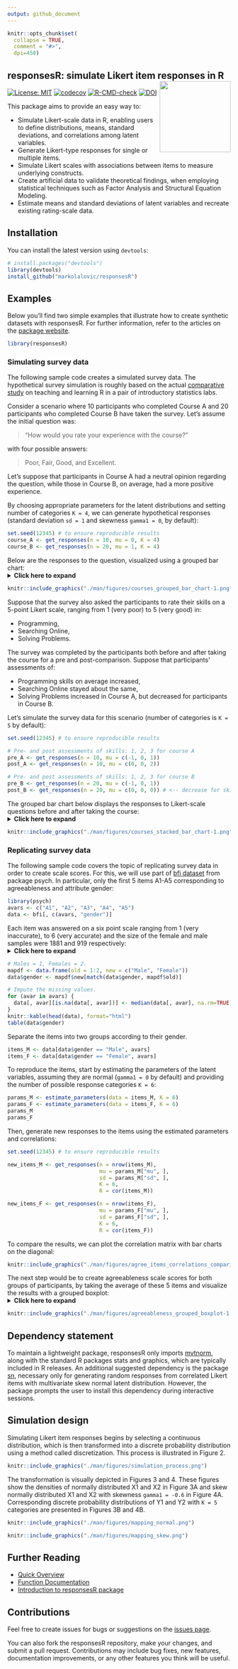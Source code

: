 ```yaml
---
output: github_document
---
```


```r
knitr::opts_chunk$set(
  collapse = TRUE,
  comment = "#>",
  dpi=450)
```

## responsesR: simulate Likert item responses in R <img src="./man/figures/logo.png" align="right" height="160" style="float:right; height:160px;"/>

<!-- badges: start -->
[![License: MIT](https://img.shields.io/badge/License-MIT-yellow.svg)](https://opensource.org/licenses/MIT)
[![codecov](https://codecov.io/gh/markolalovic/responsesR/graph/badge.svg?token=HZTG6RUB2J)](https://codecov.io/gh/markolalovic/responsesR)
[![R-CMD-check](https://github.com/markolalovic/responsesR/actions/workflows/R-CMD-check.yaml/badge.svg)](https://github.com/markolalovic/responsesR/actions/workflows/R-CMD-check.yaml)
[![DOI](https://zenodo.org/badge/DOI/10.5281/zenodo.10889981.svg)](https://doi.org/10.5281/zenodo.10889981)
<!-- badges: end -->

This package aims to provide an easy way to:

- Simulate Likert-scale data in R, enabling users to define distributions, means, standard deviations, and correlations among latent variables.
- Generate Likert-type responses for single or multiple items.
- Simulate Likert scales with associations between items to measure underlying constructs.
- Create artificial data to validate theoretical findings, when employing statistical techniques such as Factor Analysis and Structural Equation Modeling.
- Estimate means and standard deviations of latent variables and recreate existing rating-scale data.

## Installation
You can install the latest version using `devtools`:
```r
# install.packages("devtools")
library(devtools)
install_github("markolalovic/responsesR")
```

## Examples
Below you'll find two simple examples that illustrate how to create synthetic datasets with responsesR. For further information, refer to the articles on the [package website](https://markolalovic.github.io/responsesR/).

```r
library(responsesR)
```

### Simulating survey data
The following sample code creates a simulated survey data. The hypothetical survey simulation is roughly based on the actual [comparative study](https://arxiv.org/abs/2201.12960) on teaching and learning R in a pair of introductory statistics labs.

Consider a scenario where 10 participants who completed Course A and 20 participants who completed Course B have taken the survey. Let's assume the initial question was:

> "How would you rate your experience with the course?" 

with four possible answers: 

> Poor, Fair, Good, and Excellent. 

Let's suppose that participants in Course A had a neutral opinion regarding the question, while those in Course B, on average, had a more positive experience.

By choosing appropriate parameters for the latent distributions and setting number of categories `K = 4`, we can generate hypothetical responses (standard deviation `sd = 1` and skewness `gamma1 = 0`, by default):
```r
set.seed(12345) # to ensure reproducible results
course_A <- get_responses(n = 10, mu = 0, K = 4)
course_B <- get_responses(n = 20, mu = 1, K = 4)
```

Below are the responses to the question, visualized using a grouped bar chart:
<details>
  <summary><b><a style="cursor: pointer;">Click here to expand </a></b> </summary>

``` r
# To summarize the results, create a data frame from all responses.
K <- 4
ngroups <- 2
cats <- c("Poor", "Fair", "Good", "Excellent")
data <- data.frame(
  Course = rep(c("A", "B"), each=K),
  Response = factor(rep(cats, ngroups), levels=cats),
  Prop = c(get_prop_table(course_A, K), get_prop_table(course_B, K)))
data <- data[data$Prop > 0, ]
# > data
#   Course  Response Prop
# 1      A      Poor 0.30
# 2      A      Fair 0.20
# 3      A      Good 0.20
# 4      A Excellent 0.30
# 6      B      Fair 0.10
# 7      B      Good 0.25
# 8      B Excellent 0.65

# The results can then be visualized using a grouped bar chart.
xbreaks <- seq(from = 0, to = .8, length.out = 5)
xlimits <- c(0, max(data$Prop) + 0.01)
xlabs <- sapply(xbreaks, percentify)
data$Course <- factor(data$Course, levels = c("B", "A"))
p <- ggplot(data=data, aes(x=Prop, y=Response, fill=Course)) +
  geom_col(position=position_dodge2(preserve = "single", padding = 0)) +  
  scale_x_continuous(breaks = xbreaks, labels = xlabs, limits = xlimits) +  
  scale_y_discrete(limits = rev(levels(data$Response))) +
  scale_fill_manual("legend", 
                    values = c("#64BAAA", "#154E56"), 
                    labels = c("Course A", "Course B"),
                    limits = c("A", "B")) + 
  ggtitle("How would you rate your experience with the course?") +
  theme(text = element_text(size=10),
        axis.title.y = element_blank(),
        axis.title.x = element_blank(),
        legend.position = "bottom",
        legend.title = element_blank(),
        plot.title = element_text(size=11))
p
```

</details>
<p> </p>

```r
knitr::include_graphics("./man/figures/courses_grouped_bar_chart-1.png")
```

Suppose that the survey also asked the participants to rate their skills on a 5-point Likert scale, ranging from 1 (very poor) to 5 (very good) in:

* Programming, 
* Searching Online, 
* Solving Problems. 

The survey was completed by the participants both before and after taking the course for a pre and post-comparison. Suppose that participants' assessments of:

* Programming skills on average increased, 
* Searching Online stayed about the same,
* Solving Problems increased in Course A, but decreased for participants in Course B.

Let's simulate the survey data for this scenario (number of categories is `K = 5` by default):
```r
set.seed(12345) # to ensure reproducible results

# Pre- and post assessments of skills: 1, 2, 3 for course A
pre_A <- get_responses(n = 10, mu = c(-1, 0, 1))
post_A <- get_responses(n = 10, mu = c(0, 0, 2))

# Pre- and post assessments of skills: 1, 2, 3 for course B
pre_B <- get_responses(n = 20, mu = c(-1, 0, 1))
post_B <- get_responses(n = 20, mu = c(0, 0, 0)) # <-- decrease for skill 3
```

The grouped bar chart below displays the responses to Likert-scale questions before and after taking the course:
<details>
  <summary><b><a style="cursor: pointer;">Click here to expand </a></b> </summary>

``` r
# To summarize the results, create a data frame from all responses.
data <- list(pre_A, post_A, pre_B, post_B)
items <- 6 # for 3 questions before and after
K <- 5 # for a 5-point Likert scale
skills <- c("Programming", "Searching online", "Solving problems")
questions <- rep(as.vector(sapply(skills, function(skill) rep(skill, K))), 4)
questions <- factor(questions, levels = skills)
data <- data.frame (
  Course = c(rep("Course A", items * K), rep("Course B", items * K)),
  Question = questions,
  Time = as.factor(rep(c(rep("before", 3*K), rep("after", 3*K)), 2)),
  resp = rep(rep(1:K, 3), length(data)),
  prop = as.vector(sapply(data, function(d) as.vector(t(get_prop_table(d, K))))))
# > head(data)
#     Course         Question   Time resp prop
# 1 Course A      Programming before    1  0.2
# 2 Course A      Programming before    2  0.4
# 3 Course A      Programming before    3  0.3
# 4 Course A      Programming before    4  0.0
# 5 Course A      Programming before    5  0.1
# 6 Course A Searching online before    1  0.1

# And visualize the results with a stacked bar chart:
data_pos <- data[data$resp >= 4, ]
data_neg <- data[data$resp <= 2, ]

data_neu <- data[data$resp == 3, ]
data_neu$prop <- data_neu$prop / 2

data_pos <- rbind(data_pos, data_neu)
data_pos$resp <- factor(data_pos$resp, levels = rev(1:5))

data_neg <- rbind(data_neg, data_neu)
data_neg$prop <- (-data_neg$prop)
data_neg$resp <- factor(data_neg$resp, levels = 1:5)

color_palette <- brewer.pal(n=5, name = "BrBG") 
color_palette[3] <- "#bababaff"
p <- ggplot(data = data_pos, aes(x = Time, y = prop, fill = resp)) +
  geom_col() +
  geom_col(data = data_neg) +
  coord_flip() +
  facet_nested(
    rows = vars(Question, Course), switch = "y",
    strip = strip_nested(size = "variable"),
    labeller = labeller(Question = label_wrap_gen(width = 10))
  ) +
  theme_bw() +
  theme(strip.placement = "outside") +
  theme(
    axis.ticks.x = element_blank(),
    axis.ticks.y = element_blank(),
    legend.position = "bottom",
    legend.title = element_blank(),
    text = element_text(size = 10),
    strip.text.y.left = element_text(angle = 0, size = 8),
    panel.spacing.y = unit(c(2, 5, 2, 5, 2), "mm")
  ) +
  xlab("") +
  ylab("Percentage") +
  scale_y_continuous(limits = c(-1, 1), 
                     breaks = seq(from = -1, to = 1, by = 0.5), 
                     labels = c(100, 50, 0, 50, 100)) + 
  scale_fill_manual("", breaks = 1:5, values = color_palette,
                      labels = c("Very poor", "Poor", "Fair", "Good", "Very good"))
p
```

</details>
<p> </p>
```r
knitr::include_graphics("./man/figures/courses_stacked_bar_chart-1.png")
```

### Replicating survey data
The following sample code covers the topic of replicating survey data in order to create scale scores. For this, we will use part of [bfi dataset](https://search.r-project.org/CRAN/refmans/psych/html/bfi.html) from package psych. In particular, only the first 5 items A1-A5 corresponding to agreeableness and attribute gender:

```r
library(psych)
avars <- c("A1", "A2", "A3", "A4", "A5")
data <- bfi[, c(avars, "gender")]
```

Each item was answered on a six point scale ranging from 1 (very inaccurate), to 6 (very accurate) and the size of the female and male samples were 1881 and 919 respectively:
<details>
  <summary><b><a style="cursor: pointer;">Click here to expand </a></b> </summary>

``` r
# Males = 1, Females = 2.
mapdf <- data.frame(old = 1:2, new = c("Male", "Female"))
data$gender <- mapdf$new[match(data$gender, mapdf$old)]

# Impute the missing values.
for (avar in avars) {
  data[, avar][is.na(data[, avar])] <- median(data[, avar], na.rm=TRUE)
}
knitr::kable(head(data), format="html")
table(data$gender)
```

</details>
<p> </p>
```r
# Males = 1, Females = 2.
mapdf <- data.frame(old = 1:2, new = c("Male", "Female"))
data$gender <- mapdf$new[match(data$gender, mapdf$old)]

# Impute the missing values.
for (avar in avars) {
  data[, avar][is.na(data[, avar])] <- median(data[, avar], na.rm=TRUE)
}
knitr::kable(head(data), format="html")
table(data$gender)
```

Separate the items into two groups according to their gender.
```r
items_M <- data[data$gender == "Male", avars]
items_F <- data[data$gender == "Female", avars]
```

To reproduce the items, start by estimating the parameters of the latent variables, assuming they are normal (`gamma1 = 0` by default) and providing the number of possible response categories `K = 6`:
```r
params_M <- estimate_parameters(data = items_M, K = 6)
params_F <- estimate_parameters(data = items_F, K = 6)
params_M
params_F
```

Then, generate new responses to the items using the estimated parameters and correlations:
```r
set.seed(12345) # to ensure reproducible results

new_items_M <- get_responses(n = nrow(items_M), 
                             mu = params_M["mu", ], 
                             sd = params_M["sd", ],
                             K = 6,
                             R = cor(items_M))

new_items_F <- get_responses(n = nrow(items_F), 
                             mu = params_F["mu", ],
                             sd = params_F["sd", ],
                             K = 6,
                             R = cor(items_F))
```

To compare the results, we can plot the correlation matrix with bar charts on the diagonal:
```r
knitr::include_graphics("./man/figures/agree_items_correlations_comparison-1.png")
```

The next step would be to create agreeableness scale scores for both groups of participants, by taking the average of these 5 items and visualize the results with a grouped boxplot:
<details>
  <summary><b><a style="cursor: pointer;">Click here to expand </a></b> </summary>

``` r
# Combine new items and gender in new_data data frame.
new_data <- data.frame(rbind(new_items_M, new_items_F))
new_data$gender <- c(rep("Male", nrow(items_M)), rep("Female", nrow(items_F)))
head(new_data)

# We also need to reverse the first item because it has negative correlations
data$A1 <- (min(data$A1) + max(data$A1)) - data$A1
new_data$Y1 <- (min(new_data$Y1) + max(new_data$Y1)) - new_data$Y1

# Create agreeableness scale scores
data$agreeable <- rowMeans(data[, avars])
new_data$agreeable <- rowMeans(new_data[, c("Y1", "Y2", "Y3", "Y4", "Y5")])

# And visualize the results with a grouped boxplot.
scale_boxplot <- function(data, title="") {
  xbreaks <- seq(from = 2, to = 6, length.out = 3)
  p <- ggplot(data, aes(x = agreeable, y = gender)) + 
    geom_boxplot() +
    scale_x_continuous(breaks = xbreaks) +
    ggtitle(title) +
    theme(text = element_text(size = 8),
          plot.title = element_text(size=10),          
          axis.title.y = element_blank())
  return(p)
}
p1 <- scale_boxplot(data, "Agreeableness in men and women")
p2 <- scale_boxplot(new_data, "Reproduced agreeableness in men and women")
plot_grid(p1, p2,  nrow = 2)
```

</details>
<p> </p>

```r
knitr::include_graphics("./man/figures/agreeableness_grouped_boxplot-1.png")
```

## Dependency statement
To maintain a lightweight package, responsesR only imports [mvtnorm](https://cran.r-project.org/web/packages/mvtnorm/index.html), along with the standard R packages stats and graphics, which are typically included in R releases. An additional suggested dependency is the package [sn](https://cran.r-project.org/web/packages/sn/index.html), necessary only for generating random responses from correlated Likert items with multivariate skew normal latent distribution. However, the package prompts the user to install this dependency during interactive sessions.

## Simulation design
Simulating Likert item responses begins by selecting a continuous distribution, which is then transformed into a discrete probability distribution using a method called discretization. This process is illustrated in Figure 2.

```r
knitr::include_graphics("./man/figures/simulation_process.png")
```

The transformation is visually depicted in Figures 3 and 4. These figures show the densities of normally distributed X1 and X2 in Figure 3A and skew normally distributed X1 and X2 with skewness `gamma1 = -0.6` in Figure 4A. Corresponding discrete probability distributions of Y1 and Y2 with `K = 5` categories are presented in Figures 3B and 4B. 

```r
knitr::include_graphics("./man/figures/mapping_normal.png")
```

```r
knitr::include_graphics("./man/figures/mapping_skew.png")
```

## Further Reading
* [Quick Overview](https://markolalovic.github.io/responsesR/articles/responsesR.html)
* [Function Documentation](https://markolalovic.github.io/responsesR/reference/index.html)
* [Introduction to responsesR package](https://markolalovic.github.io/responsesR/articles/introduction_to_responsesR.html)

## Contributions
Feel free to create issues for bugs or suggestions on the [issues page](https://github.com/markolalovic/responsesR/issues).

You can also fork the responsesR repository, make your changes, and submit a pull request. Contributions may include bug fixes, new features, documentation improvements, or any other features you think will be useful.
